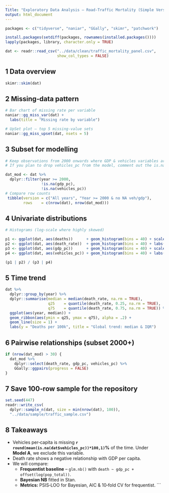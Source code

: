 ```yaml
---
Title: "Exploratory Data Analysis – Road‑Traffic Mortality (Simple Version)"
output: html_document
---
```


```r
packages <- c("tidyverse", "naniar", "GGally", "skimr", "patchwork")

install.packages(setdiff(packages, rownames(installed.packages())))
lapply(packages, library, character.only = TRUE)

dat <- readr::read_csv("../data/clean/traffic_mortality_panel.csv",
                       show_col_types = FALSE)
```

## 1 Data overview

```r
skimr::skim(dat)
```

## 2 Missing‑data pattern

```r
# Bar chart of missing rate per variable
naniar::gg_miss_var(dat) +
  labs(title = "Missing rate by variable")

# UpSet plot – top 5 missing‑value sets
naniar::gg_miss_upset(dat, nsets = 5)
```

## 3 Subset for modelling

```r
# Keep observations from 2000 onwards where GDP & vehicles variables are available
# If you plan to drop vehicles_pc from the model, comment out the is.na(vehicles_pc) line.

dat_mod <- dat %>%
  dplyr::filter(year >= 2000,
                !is.na(gdp_pc),
                !is.na(vehicles_pc))
# Compare row counts
 tibble(version = c("All years", "Year >= 2000 & no NA veh/gdp"),
        rows    = c(nrow(dat), nrow(dat_mod)))
```

## 4 Univariate distributions

```r
# Histograms (log‑scale where highly skewed)

p1 <- ggplot(dat, aes(deaths))      + geom_histogram(bins = 40) + scale_x_log10() + labs(title = "Deaths (log10)")
p2 <- ggplot(dat, aes(death_rate))  + geom_histogram(bins = 40) + labs(title = "Deaths per 100k")
p3 <- ggplot(dat, aes(gdp_pc))      + geom_histogram(bins = 40) + scale_x_log10() + labs(title = "GDP per cap (log10)")
p4 <- ggplot(dat, aes(vehicles_pc)) + geom_histogram(bins = 40) + labs(title = "Vehicles per 1k")

(p1 | p2) / (p3 | p4)
```

## 5 Time trend

```r
dat %>%
  dplyr::group_by(year) %>%
  dplyr::summarise(median = median(death_rate, na.rm = TRUE),
                   q25    = quantile(death_rate, 0.25, na.rm = TRUE),
                   q75    = quantile(death_rate, 0.75, na.rm = TRUE)) %>%
  ggplot(aes(year, median)) +
  geom_ribbon(aes(ymin = q25, ymax = q75), alpha = .2) +
  geom_line(size = 1) +
  labs(y = "Deaths per 100k", title = "Global trend: median & IQR")
```

## 6 Pairwise relationships (subset 2000+)

```r
if (nrow(dat_mod) > 30) {
  dat_mod %>%
    dplyr::select(death_rate, gdp_pc, vehicles_pc) %>%
    GGally::ggpairs(progress = FALSE)
}
```

## 7 Save 100‑row sample for the repository

```r
set.seed(447)
readr::write_csv(
  dplyr::sample_n(dat, size = min(nrow(dat), 100)),
  "../data/sample/traffic_sample.csv")
```

## 8 Takeaways

* Vehicles per‑capita is missing **`r round(mean(is.na(dat$vehicles_pc))*100,1)`%** of the time. Under **Model A**, we exclude this variable.
* Death rate shows a negative relationship with GDP per capita.
* We will compare:
  * **Frequentist baseline** – `glm.nb()` with `death ~ gdp_pc + offset(log(pop_total))`.
  * **Bayesian NB**  fitted in Stan.
  * **Metrics:** PSIS‑LOO for Bayesian, AIC & 10‑fold CV for frequentist.
```
